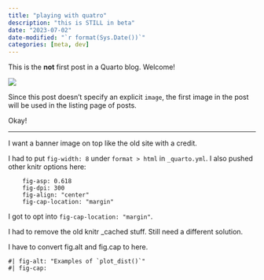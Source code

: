 ```yaml
---
title: "playing with quatro"
description: "this is STILL in beta"
date: "2023-07-02"
date-modified: "`r format(Sys.Date())`"
categories: [meta, dev]
---
```


This is the **not** first post in a Quarto blog. Welcome!

![](thumbnail.jpg)

Since this post doesn't specify an explicit `image`, the first image in the post will be used in the listing page of posts. 

Okay!

***

I want a banner image on top like the old site with a credit.

I had to put `fig-width: 8` under `format > html` in `_quarto.yml`. I also pushed other knitr options here: 

```
    fig-asp: 0.618
    fig-dpi: 300
    fig-align: "center"
    fig-cap-location: "margin"
```

I got to opt into `fig-cap-location: "margin"`.

I had to remove the old knitr _cached stuff. Still need a different solution.


I have to convert fig.alt and fig.cap to here.
```
#| fig-alt: "Examples of `plot_dist()`"
#| fig-cap:
```
